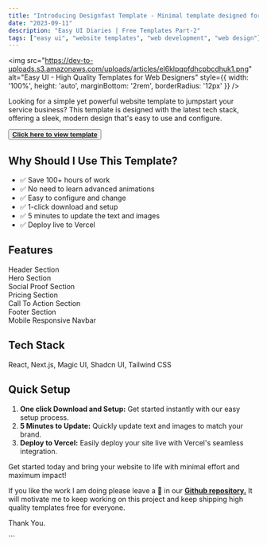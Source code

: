 ```yaml
---
title: "Introducing Designfast Template - Minimal template designed for Service business"
date: "2023-09-11"
description: "Easy UI Diaries | Free Templates Part-2"
tags: ["easy ui", "website templates", "web development", "web design"]
---
```



<div style={{ maxWidth: '800px', margin: '0 auto', fontFamily: 'Arial, sans-serif', lineHeight: '1.6' }}>

  <img 
    src="https://dev-to-uploads.s3.amazonaws.com/uploads/articles/el6klpqpfdhcpbcdhuk1.png" 
    alt="Easy UI - High Quality Templates for Web Designers" 
    style={{ width: '100%', height: 'auto', marginBottom: '2rem', borderRadius: '12px' }}
  />

  <p style={{ fontSize: '1.2rem', marginBottom: '1.5rem' }}>
    Looking for a simple yet powerful website template to jumpstart your service business? This template is designed with the latest tech stack, offering a sleek, modern design that's easy to use and configure.
  </p>


   <Button className="transition-colors duration-200 font-bold py-2 px-6 rounded-full shadow-md hover:shadow-lg hover:border-transparent tracking-tight border mb-4" variant="default">
                <a href="https://www.easyui.pro/designfast" className="inline-block tracking-tight " target="_blank"><b>Click here to view template <ChevronRight className="inline ml-2 transition-transform duration-200 group-hover:translate-x-1" /></b></a> 
              </Button>

  <h2 style={{ fontSize: '1.8rem', marginBottom: '1rem' }}>Why Should I Use This Template?</h2>

  <ul style={{ paddingLeft: '1.5rem', marginBottom: '2rem' }}>
    <li style={{ marginBottom: '0.5rem' }}>✅ Save 100+ hours of work</li>
    <li style={{ marginBottom: '0.5rem' }}>✅ No need to learn advanced animations</li>
    <li style={{ marginBottom: '0.5rem' }}>✅ Easy to configure and change</li>
    <li style={{ marginBottom: '0.5rem' }}>✅ 1-click download and setup</li>
    <li style={{ marginBottom: '0.5rem' }}>✅ 5 minutes to update the text and images</li>
    <li style={{ marginBottom: '0.5rem' }}>✅ Deploy live to Vercel</li>
  </ul>

  <h2 style={{ fontSize: '1.8rem', marginBottom: '1rem' }}>Features</h2>

  <div style={{ 
    display: 'grid', 
    gridTemplateColumns: 'repeat(auto-fit, minmax(200px, 1fr))', 
    gap: '1rem',
    marginBottom: '2rem',
    color: '#000' 
  }}>
    <div style={{ backgroundColor: '#f1f8ff', padding: '1rem', borderRadius: '5px' }}>Header Section</div>
    <div style={{ backgroundColor: '#f1f8ff', padding: '1rem', borderRadius: '5px' }}>Hero Section</div>
    <div style={{ backgroundColor: '#f1f8ff', padding: '1rem', borderRadius: '5px' }}>Social Proof Section</div>
    <div style={{ backgroundColor: '#f1f8ff', padding: '1rem', borderRadius: '5px' }}>Pricing Section</div>
    <div style={{ backgroundColor: '#f1f8ff', padding: '1rem', borderRadius: '5px' }}>Call To Action Section</div>
    <div style={{ backgroundColor: '#f1f8ff', padding: '1rem', borderRadius: '5px' }}>Footer Section</div>
    <div style={{ backgroundColor: '#f1f8ff', padding: '1rem', borderRadius: '5px' }}>Mobile Responsive Navbar</div>
  </div>

  <h2 style={{ fontSize: '1.8rem', marginBottom: '1rem' }}>Tech Stack</h2>

  <p style={{ marginBottom: '2rem' }}>
    React, Next.js, Magic UI, Shadcn UI, Tailwind CSS
  </p>

  <h2 style={{ fontSize: '1.8rem', marginBottom: '1rem' }}>Quick Setup</h2>

  <ol style={{ paddingLeft: '1.5rem', marginBottom: '2rem' }}>
    <li style={{ marginBottom: '0.5rem' }}>
      <strong>One click Download and Setup:</strong> Get started instantly with our easy setup process.
    </li>
    <li style={{ marginBottom: '0.5rem' }}>
      <strong>5 Minutes to Update:</strong> Quickly update text and images to match your brand.
    </li>
    <li style={{ marginBottom: '0.5rem' }}>
      <strong>Deploy to Vercel:</strong> Easily deploy your site live with Vercel's seamless integration.
    </li>
  </ol>

  <p style={{ fontSize: '1.2rem', marginBottom: '2rem' }}>
    Get started today and bring your website to life with minimal effort and maximum impact!
  </p>

  <div style={{ 
    backgroundColor: '#f9f9f9', 
    padding: '1rem', 
    borderRadius: '5px', 
    marginBottom: '2rem',
    color: '#000' 
  }}>
    <p>
      If you like the work I am doing please leave a 🌟 in our <a href="https://github.com/DarkInventor/easy-ui" style={{ color: '#000' }}><strong><u>Github repository.</u></strong></a>  
      It will motivate me to keep working on this project and keep shipping high quality templates free for everyone.
    </p>
  </div>

  <p style={{ fontSize: '1.2rem', fontWeight: 'bold' }}>Thank You.</p>

</div>
```